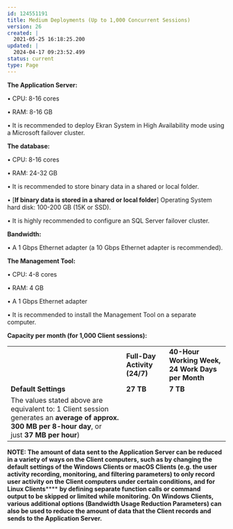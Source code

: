 ---
id: 124551191
title: Medium Deployments (Up to 1,000 Concurrent Sessions)
version: 26
created: |
  2021-05-25 16:18:25.200
updated: |
  2024-04-17 09:23:52.499
status: current
type: Page
---

**The Application Server:**

• CPU: 8-16 cores

• RAM: 8-16 GB

• It is recommended to deploy Ekran System in High Availability mode using a Microsoft failover cluster.

**The database:**

• CPU: 8-16 cores

• RAM: 24-32 GB

• It is recommended to store binary data in a shared or local folder.

• [**If binary data is stored in a shared or local folder**] Operating System hard disk: 100-200 GB (15K or SSD).

• It is highly recommended to configure an SQL Server failover cluster.

**Bandwidth:**

• A 1 Gbps Ethernet adapter (a 10 Gbps Ethernet adapter is recommended).

**The Management Tool:**

• CPU: 4-8 cores

• RAM: 4 GB

• A 1 Gbps Ethernet adapter

• It is recommended to install the Management Tool on a separate computer.

**Capacity per month  **(for 1,000 Client sessions)**:**

|  |  |  |
| --- | --- | --- |
|  | **Full-Day Activity (24/7)** | **40-Hour Working Week, 24 Work Days per Month** |
| **Default Settings** | **27 TB** | **7 TB** |
| The values stated above are equivalent to: 1 Client session generates an **average of approx. 300 MB per 8-hour day**, or just **37 MB per hour**) | |

****NOTE: T**he amount of data sent to the Application Server can be reduced in a variety of ways ******on the Client computers******, such as by changing the default settings of the Windows Clients or macOS Clients (e.g. the user activity recording, monitoring, and filtering parameters) to only record user activity on the Client computers under certain conditions**, and for Linux Clients******** **by defining separate function calls or command output to be skipped or limited while monitoring. **On Windows Clients, various additional options (Bandwidth Usage Reduction Parameters) can also be used to reduce the amount of data that the Client records and sends to the Application Server.****

